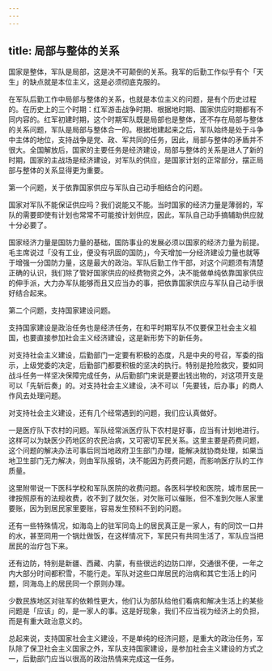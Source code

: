 ```yaml
---
---
---
```

title: 局部与整体的关系
---




国家是整体，军队是局部，这是决不可颠倒的关系。我军的后勤工作似乎有个「天生」的缺点就是本位主义，这是必须彻底克服的。

在军队后勤工作中局部与整体的关系，也就是本位主义的问题，是有个历史过程的。在历史上的三个时期：红军游击战争时期、根据地时期、国家供应时期都有不同内容的。红军初建时期，这个时期军队既是局部也是整体，还不存在局部与整体的关系问题，军队是局部与整体合一的。根据地建起来之后，军队始终是处于斗争中主体的地位，支持战争是党、政、军共同的任务，因此，局部与整体的矛盾并不很大。全国解放后，国家的主要任务是经济建设，局部与整体的关系是进人了新的时期，国家的主战场是经济建设，对军队的供应，是国家计划的正常部分，摆正局部与整体的关系显得更为重要。

第一个问题，关于依靠国家供应与军队自己动手相结合的问题。

国家对军队不能保证供应吗？我们说能又不能。当时国家的经济力量是薄弱的，军队的需要即使有计划也常常不可能按计划供应，因此，军队自己动手搞辅助供应就十分必要了。

国家经济力量是国防力量的基础，国防事业的发展必须以国家的经济力量为前提。毛主席说过「没有工业，便没有巩固的国防」，今天增加一分经济建设力量也就等于增强一分国防力量，这是最大的政治。军队后勤工作干部，对这个问题须有清楚正确的认识，我们除了管好国家供应的经费物资之外，决不能做单纯依靠国家供应的伸手派，大力办军队能够而且又应当办的事，把依靠国家供应与军队自己动手很好结合起来。

第二个问题，支持国家建设问题。

支持国家建设是政治任务也是经济任务，在和平时期军队不仅要保卫社会主义祖国，也要直接参加社会主义经济建设，这是新形势下的新任务。

对支持社会主义建设，后勤部门一定要有积极的态度，凡是中央的号召，军委的指示，上级党委的决定，后勤部门都要积极的坚决的执行。特别是抢险救灾，要如同战斗任务一样坚决保障完成任务，从后勤部门来说是要出钱出物的，对这项开支是可以「先斩后奏」的。对支持社会主义建设，决不可以「先要钱，后办事」的商人作风去处理问题。

对支持社会主义建设，还有几个经常遇到的问题，我们应认真做好。

一是医疗队下农村的问题。军队经常派医疗队下农村是好事，应当有计划地进行。这样可以为缺医少药地区的农民治病，又可密切军民关系。这里主要是药费问题，这个问题的解决办法可事后同当地政府卫生部门办理，能解决就协商处理，如果当地卫生部门无力解决，则由军队报销，决不能因为药费问题，而影响医疗队的工作质量。

这里附带说一下医科学校和军队医院的收费问题。各医科学校和医院，城市居民一律按照原有的法规收费，收不到了就欠张，对欠账可以催账，但不准到欠账人家里要账，因为到居民家里要账，容易发生预料不到的问题。

还有一些特殊情况，如海岛上的驻军同岛上的居民真正是一家人，有的同饮一口井的水，甚至同用一个锅灶做饭，在这样情况下，军民只有共同生活了，军队应当把居民的治疗包下来。

还有边防，特别是新疆、西藏、内蒙，有些很远的边防口岸，交通很不便，一年之内大部分时间都积雪，不能行走。军队对这些口岸居民的治病和其它生活上的问题，同海岛上的居民同一个原则办理。

少数民族地区对驻军的依赖性更大，他们认为部队给他们看病和解决生活上的某些问题是「应该」的，是一家人的事。这是好现象，我们不应当视为经济上的负担，而是有重大政治意义的。

总起来说，支持国家社会主义建设，不是单纯的经济问题，是重大的政治任务，军队除了保卫社会主义国家之外，军队支持国家建设，是参加社会主义建设的方式之一，后勤部门应当以很高的政治热情来完成这一任务。